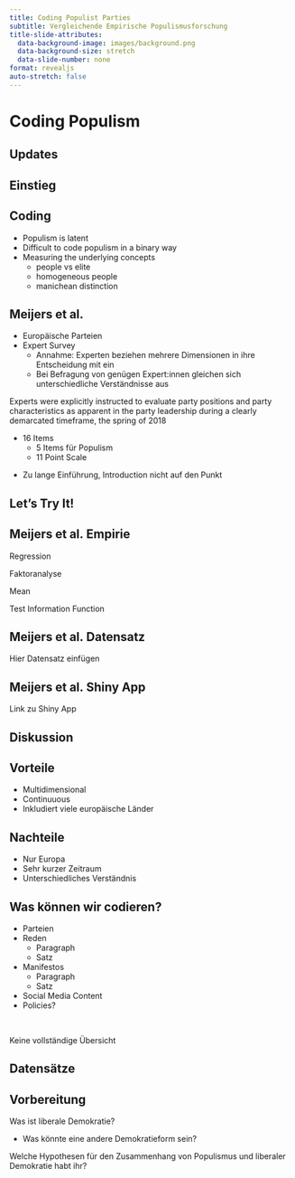 ```yaml
---
title: Coding Populist Parties
subtitle: Vergleichende Empirische Populismusforschung
title-slide-attributes:
  data-background-image: images/background.png
  data-background-size: stretch
  data-slide-number: none
format: revealjs
auto-stretch: false
---
```


# Coding Populism

## Updates {.smaller}

## Einstieg

## Coding

- Populism is latent
-   Difficult to code populism in a binary way
- Measuring the underlying concepts
  - people vs elite
  - homogeneous people
  - manichean distinction

## Meijers et al.

- Europäische Parteien
- Expert Survey
  - Annahme: Experten beziehen mehrere Dimensionen in ihre Entscheidung mit ein
  - Bei Befragung von genügen Expert:innen gleichen sich unterschiedliche Verständnisse aus

::: quote 
Experts were explicitly instructed to evaluate party positions and party characteristics as apparent in the party leadership during a clearly demarcated timeframe, the spring of 2018
:::

- 16 Items
  - 5 Items für Populism
  - 11 Point Scale


::: {.notes}
- Zu lange Einführung, Introduction nicht auf den Punkt
:::

## Let's Try It!



## Meijers et al. Empirie

Regression

Faktoranalyse

Mean

Test Information Function

## Meijers et al. Datensatz

Hier Datensatz einfügen

## Meijers et al. Shiny App

Link zu Shiny App

## Diskussion

::: panel-tabset
## Vorteile
::: {.fragment}
- Multidimensional
- Continuuous
- Inkludiert viele europäische Länder
:::

## Nachteile
::: {.fragment}
- Nur Europa
- Sehr kurzer Zeitraum
- Unterschiedliches Verständnis
:::
:::

## Was können wir codieren?

::: {.fragment}
- Parteien
- Reden 
  - Paragraph
  - Satz
- Manifestos
  - Paragraph
  - Satz
- Social Media Content
- [Policies?]{.rose}

<br>

Keine vollständige Übersicht
:::


## Datensätze

## Vorbereitung

Was ist liberale Demokratie?

::: {.notes}
- Was könnte eine andere Demokratieform sein?
:::

Welche Hypothesen für den Zusammenhang von Populismus und liberaler Demokratie habt ihr?
